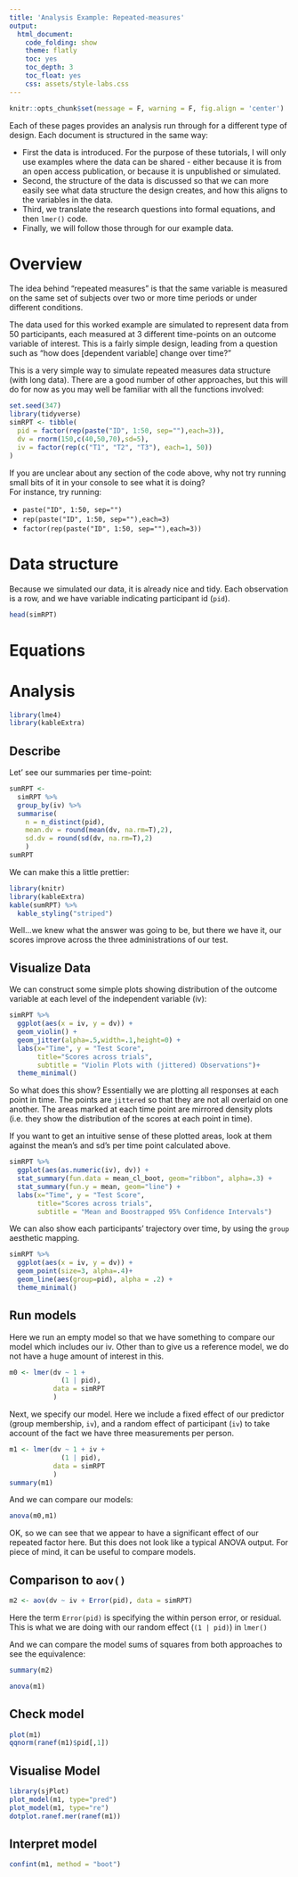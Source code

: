 ```yaml
---
title: 'Analysis Example: Repeated-measures'
output:
  html_document:
    code_folding: show
    theme: flatly
    toc: yes
    toc_depth: 3
    toc_float: yes
    css: assets/style-labs.css
---
```

```r
knitr::opts_chunk$set(message = F, warning = F, fig.align = 'center')
```

:::frame

Each of these pages provides an analysis run through for a different type of design. Each document is structured in the same way:  

  - First the data is introduced. For the purpose of these tutorials, I will only use examples where the data can be shared - either because it is from an open access publication, or because it is unpublished or simulated. 
  - Second, the structure of the data is discussed so that we can more easily see what data structure the design creates, and how this aligns to the variables in the data.
  - Third, we translate the research questions into formal equations, and then `lmer()` code. 
  - Finally, we will follow those through for our example data.

:::

# Overview

The idea behind "repeated measures" is that the same variable is measured on the same set of subjects over two or more time periods or under different conditions.  

The data used for this worked example are simulated to represent data from 50 participants, each measured at 3 different time-points on an outcome variable of interest. This is a fairly simple design, leading from a question such as "how does [dependent variable] change over time?"


This is a very simple way to simulate repeated measures data structure (with long data). There are a good number of other approaches, but this will do for now as you may well be familiar with all the functions involved: 
```r
set.seed(347)
library(tidyverse)
simRPT <- tibble(
  pid = factor(rep(paste("ID", 1:50, sep=""),each=3)),
  dv = rnorm(150,c(40,50,70),sd=5),
  iv = factor(rep(c("T1", "T2", "T3"), each=1, 50))
)
```

:::rtip
If you are unclear about any section of the code above, why not try running small bits of it in your console to see what it is doing?   
For instance, try running:

- `paste("ID", 1:50, sep="")`  
- `rep(paste("ID", 1:50, sep=""),each=3)`  
- `factor(rep(paste("ID", 1:50, sep=""),each=3))`  

:::


# Data structure

Because we simulated our data, it is already nice and tidy. Each observation is a row, and we have variable indicating participant id (`pid`).  
```r
head(simRPT)
```




# Equations

# Analysis

```r
library(lme4)
library(kableExtra)
```

## Describe
Let' see our summaries per time-point:

```r
sumRPT <- 
  simRPT %>%
  group_by(iv) %>%
  summarise(
    n = n_distinct(pid),
    mean.dv = round(mean(dv, na.rm=T),2),
    sd.dv = round(sd(dv, na.rm=T),2)
    )
sumRPT
```
We can make this a little prettier:
```r
library(knitr)
library(kableExtra)
kable(sumRPT) %>%
  kable_styling("striped")
```

Well...we knew what the answer was going to be, but there we have it, our scores improve across the three administrations of our test.

## Visualize Data
We can construct some simple plots showing distribution of the outcome variable at each level of the independent variable (iv): 

```r
simRPT %>% 
  ggplot(aes(x = iv, y = dv)) + 
  geom_violin() + 
  geom_jitter(alpha=.5,width=.1,height=0) + 
  labs(x="Time", y = "Test Score", 
       title="Scores across trials", 
       subtitle = "Violin Plots with (jittered) Observations")+
  theme_minimal()
```

So what does this show? Essentially we are plotting all responses at each point in time. The points are `jittered` so that they are not all overlaid on one another. The areas marked at each time point are mirrored density plots (i.e. they show the distribution of the scores at each point in time). 

If you want to get an intuitive sense of these plotted areas, look at them against the mean's and sd's per time point calculated above.

```r
simRPT %>% 
  ggplot(aes(as.numeric(iv), dv)) +  
  stat_summary(fun.data = mean_cl_boot, geom="ribbon", alpha=.3) + 
  stat_summary(fun.y = mean, geom="line") + 
  labs(x="Time", y = "Test Score", 
       title="Scores across trials", 
       subtitle = "Mean and Boostrapped 95% Confidence Intervals")
```

We can also show each participants' trajectory over time, by using the `group` aesthetic mapping. 
```r
simRPT %>%
  ggplot(aes(x = iv, y = dv)) +
  geom_point(size=3, alpha=.4)+
  geom_line(aes(group=pid), alpha = .2) +
  theme_minimal()
```



## Run models
Here we run an empty model so that we have something to compare our model which includes our iv. Other than to give us a reference model, we do not have a huge amount of interest in this.

```r
m0 <- lmer(dv ~ 1 +
             (1 | pid), 
           data = simRPT
           )
```

Next, we specify our model. Here we include a fixed effect of our predictor (group membership, `iv`), and a random effect of participant (`iv`) to take account of the fact we have three measurements per person.

```r
m1 <- lmer(dv ~ 1 + iv +
             (1 | pid), 
           data = simRPT
           )
summary(m1)
```

And we can compare our models:

```r
anova(m0,m1)
```

OK, so we can see that we appear to have a significant effect of our repeated factor here. But this does not look like a typical ANOVA output. For piece of mind, it can be useful to compare models.

## Comparison to `aov()`
```r
m2 <- aov(dv ~ iv + Error(pid), data = simRPT)
```

Here the term `Error(pid)` is specifying the within person error, or residual. This is what we are doing with our random effect (`(1 | pid)`) in `lmer()`

And we can compare the model sums of squares from both approaches to see the equivalence:

```r
summary(m2)
```

```r
anova(m1)
```

## Check model

```r
plot(m1)
qqnorm(ranef(m1)$pid[,1])
```

## Visualise Model


```r
library(sjPlot)
plot_model(m1, type="pred")
plot_model(m1, type="re")
dotplot.ranef.mer(ranef(m1))
```

## Interpret model

```r
confint(m1, method = "boot")
```


